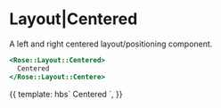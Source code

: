 
<Meta title="Rose/Layout/Centered" component="Centered" />

# Layout|Centered

A left and right centered layout/positioning component.

```handlebars
<Rose::Layout::Centered>
  Centered
</Rose::Layout::Centere>
```

<Preview>
  <Story name="Centered">
    {{
      template: hbs`
    <Rose::Layout::Centered style="background: var(--brand-gray-7);">
      Centered
    </Rose::Layout::Centered>
    `,
    }}
  </Story>
</Preview>
